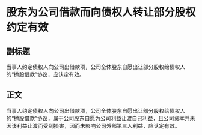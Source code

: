 # 股东为公司借款而向债权人转让部分股权约定有效
## 副标题
当事人约定债权人向公司出借款项，公司全体股东自愿出让部分股权给债权人的“抛股借款”协议，应认定有效。
## 正文
当事人约定债权人向公司出借款项，公司全体股东自愿出让部分股权给债权人的“抛股借款”协议，属于公司股东自愿为公司利益让渡自己利益，且公司资本并未因该利益让渡而受到损害，因而未影响公司外部第三人利益，应认定有效。